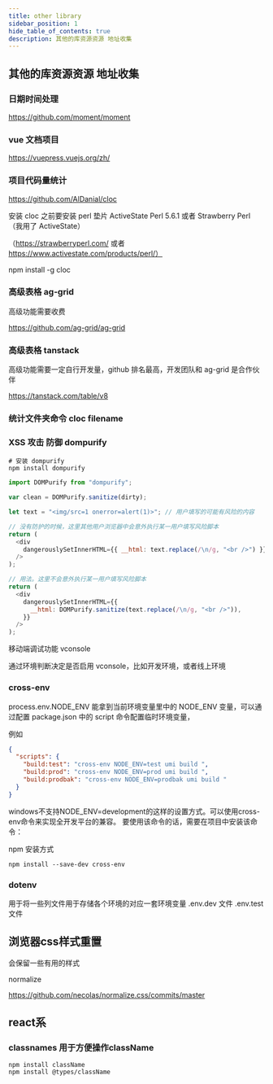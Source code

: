 ```yaml
---
title: other library
sidebar_position: 1
hide_table_of_contents: true
description: 其他的库资源资源 地址收集
---
```


## 其他的库资源资源 地址收集

### 日期时间处理

https://github.com/moment/moment

### vue 文档项目

https://vuepress.vuejs.org/zh/

### 项目代码量统计

https://github.com/AlDanial/cloc

安装 cloc 之前要安装 perl 垫片 ActiveState Perl 5.6.1 或者 Strawberry Perl（我用了 ActiveState）

（https://strawberryperl.com/ 或者 https://www.activestate.com/products/perl/）

npm install -g cloc

### 高级表格 ag-grid

高级功能需要收费

https://github.com/ag-grid/ag-grid

### 高级表格 tanstack

高级功能需要一定自行开发量，github 排名最高，开发团队和 ag-grid 是合作伙伴

https://tanstack.com/table/v8

### 统计文件夹命令 cloc filename

### XSS 攻击 防御 dompurify

```shell
# 安装 dompurify
npm install dompurify
```

```js
import DOMPurify from "dompurify";

var clean = DOMPurify.sanitize(dirty);

let text = "<img/src=1 onerror=alert(1)>"; // 用户填写的可能有风险的内容

// 没有防护的时候，这里其他用户浏览器中会意外执行某一用户填写风险脚本
return (
  <div
    dangerouslySetInnerHTML={{ __html: text.replace(/\n/g, "<br />") }} // 将换行符替换成br，为了显示换行
  />
);

// 用法。这里不会意外执行某一用户填写风险脚本
return (
  <div
    dangerouslySetInnerHTML={{
      __html: DOMPurify.sanitize(text.replace(/\n/g, "<br />")),
    }}
  />
);
```

移动端调试功能
vconsole

通过环境判断决定是否启用 vconsole，比如开发环境，或者线上环境

### cross-env

process.env.NODE_ENV 能拿到当前环境变量里中的 NODE_ENV 变量，可以通过配置 package.json 中的 script 命令配置临时环境变量，

例如

```json
{
  "scripts": {
    "build:test": "cross-env NODE_ENV=test umi build ",
    "build:prod": "cross-env NODE_ENV=prod umi build ",
    "build:prodbak": "cross-env NODE_ENV=prodbak umi build "
  }
}
```

windows不支持NODE_ENV=development的这样的设置方式。可以使用cross-env命令来实现全开发平台的兼容。
要使用该命令的话，需要在项目中安装该命令：

npm 安装方式
```shell
npm install --save-dev cross-env
```

### dotenv

用于将一些列文件用于存储各个环境的对应一套环境变量
.env.dev 文件
.env.test 文件

## 浏览器css样式重置

会保留一些有用的样式

normalize

https://github.com/necolas/normalize.css/commits/master

## react系
### classnames 用于方便操作className

```shell
npm install className
npm install @types/className
```